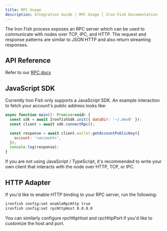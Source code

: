 ```yaml
---
title: RPC Usage
description: Integration Guide | RPC Usage | Iron Fish Documentation
---
```


The Iron Fish process exposes an RPC server which can be used to communicate
with nodes over TCP, IPC, and HTTP. The request and response patterns are
similar to JSON HTTP and also return streaming responses.

## API Reference

Refer to our [RPC docs](/developers/documentation/rpc/chain/broadcast_transaction)

## JavaScript SDK

Currently Iron Fish only supports a JavaScript SDK. An example interaction to
fetch your account's public address looks like:

```js
async function main(): Promise<void> {
  const sdk = await IronfishSdk.init({ dataDir: '~/.dev0' });
  const client = await sdk.connectRpc();

  const response = await client.wallet.getAccountPublicKey({
    account: '<account>',
  });
  console.log(response);
}
```

If you are not using JavaScript / TypeScript, it's recommended to write your own
client that interacts with the node over HTTP, TCP, or IPC.

## HTTP Adapter

If you'd like to enable HTTP binding to your RPC server, run the following:

```sh
ironfish config:set enableRpcHttp true
ironfish config:set rpcHttpHost 0.0.0.0
```

You can similarly configure rpcHttpHost and rpcHttpPort if you'd like to
customize the host and port.